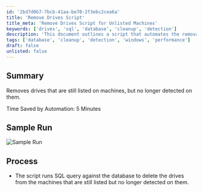 ```yaml
---
id: '2bd7d0b7-7bcb-41aa-be70-2f3ebc2cea6a'
title: 'Remove Drives Script'
title_meta: 'Remove Drives Script for Unlisted Machines'
keywords: ['drives', 'sql', 'database', 'cleanup', 'detection']
description: 'This document outlines a script that automates the removal of drives from machines that are still listed but no longer detected. It provides a summary of the process, a sample run, and the time saved by using this automation.'
tags: ['database', 'cleanup', 'detection', 'windows', 'performance']
draft: false
unlisted: false
---
```

## Summary

Removes drives that are still listed on machines, but no longer detected on them.

Time Saved by Automation: 5 Minutes

## Sample Run

![Sample Run](../../../static/img/Remove-Missing-Drives/image_1.png)

## Process

- The script runs SQL query against the database to delete the drives from the machines that are still listed but no longer detected on them.












